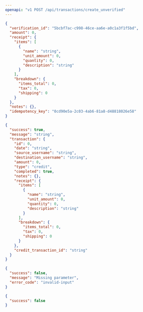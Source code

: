 ```yaml
---
openapi: "v1 POST /api/transactions/create_unverified"
---
```


<RequestExample>

```json Payload
{
  "verification_id": "5bcbf7ac-c998-46ce-aa6e-a0c1a3f1f5bd",
  "amount": 0,
  "receipt": {
    "items": [
      {
        "name": "string",
        "unit_amount": 0,
        "quantity": 0,
        "description": "string"
      }
    ],
    "breakdown": {
      "items_total": 0,
      "tax": 0,
      "shipping": 0
    }
  },
  "notes": {},
  "idempotency_key": "0cd90e5a-2c03-4ab6-81a8-d48818026e58"
}
```

</RequestExample>

<ResponseExample>

```json 200
{
  "success": true,
  "message": "string",
  "transaction": {
    "id": 0,
    "date": "string",
    "source_username": "string",
    "destination_username": "string",
    "amount": 0,
    "type": "credit",
    "completed": true,
    "notes": {},
    "receipt": {
      "items": [
        {
          "name": "string",
          "unit_amount": 0,
          "quantity": 0,
          "description": "string"
        }
      ],
      "breakdown": {
        "items_total": 0,
        "tax": 0,
        "shipping": 0
      }
    },
    "credit_transaction_id": "string"
  }
}
```

```json 400
{
  "success": false,
  "message": "Missing parameter",
  "error_code": "invalid-input"
}
```

```json 404
{
  "success": false
}
```

</ResponseExample>
